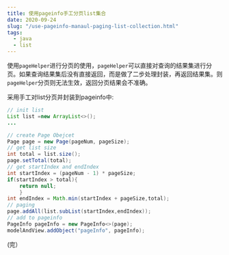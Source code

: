 ```yaml
---
title: 使用pageinfo手工分页list集合
date: 2020-09-24 
slug: "/use-pageinfo-manaul-paging-list-collection.html"
tags:
  - java
  - list
---
```


使用`pageHelper`进行分页的使用，`pageHelper`可以直接对查询的结果集进行分页。如果查询结果集后没有直接返回，而是做了二步处理封装，再返回结果集。则`pageHelper`分页则无法生效，返回分页结果会不准确。


采用手工对list分页并封装到pageinfo中:

```java
// init list
List list =new ArrayList<>();
...

// create Page Obejcet
Page page = new Page(pageNum, pageSize);
// get list size
int total = list.size();
page.setTotal(total);
// get startIndex and endIndex
int startIndex = (pageNum - 1) * pageSize;
if(startIndex > total){
    return null;
    }
int endIndex = Math.min(startIndex + pageSize,total);
// paging
page.addAll(list.subList(startIndex,endIndex));
// add to pageinfo
PageInfo pageInfo = new PageInfo<>(page);
modelAndView.addObject("pageInfo", pageInfo);
```

(完）
